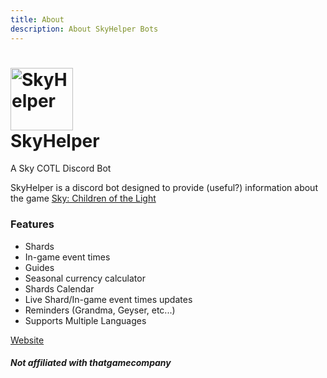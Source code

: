 ---
title: About
description: About SkyHelper Bots
---

<h1 style={{ textAlign: "center" }}>
  <a href="https://github.com/imnaiyar/SkyHelper">
    <img
      src="https://skyhelper.xyz/assets/img/boticon.png"
      height="100"
      width="100"
      alt="SkyHelper"
      style={{ display: "block", margin: "0 auto" }}
    />
  </a>
  <br />
  SkyHelper
</h1>

<p style={{ textAlign: "center" }}>A Sky COTL Discord Bot</p>

SkyHelper is a discord bot designed to provide (useful?) information about the game [Sky: Children of the Light](https://thatskygame.com)

### Features

- Shards
- In-game event times
- Guides
- Seasonal currency calculator
- Shards Calendar
- Live Shard/In-game event times updates
- Reminders (Grandma, Geyser, etc...)
- Supports Multiple Languages

[Website](https://skyhelper.xyz)

##### Not affiliated with thatgamecompany
